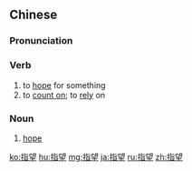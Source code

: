 ==Chinese==
{{zh-forms}}

===Pronunciation===
{{zh-pron
|m=zhǐwàng,tl=y
|c=zi2 mong6
|h=pfs=chṳ́-mong
|mn=qz,xm,zz:chí-bōng
|cat=v,n
}}

===Verb===
{{zh-verb}}

# to [[hope]] for something
# to [[count on]]; to [[rely]] on

===Noun===
{{zh-noun}}

# [[hope]]

{{zh-cat|Advanced}}

[[ko:指望]]
[[hu:指望]]
[[mg:指望]]
[[ja:指望]]
[[ru:指望]]
[[zh:指望]]